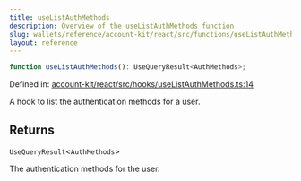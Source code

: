 ```yaml
---
title: useListAuthMethods
description: Overview of the useListAuthMethods function
slug: wallets/reference/account-kit/react/src/functions/useListAuthMethods
layout: reference
---
```


```ts
function useListAuthMethods(): UseQueryResult<AuthMethods>;
```

Defined in: [account-kit/react/src/hooks/useListAuthMethods.ts:14](https://github.com/alchemyplatform/aa-sdk/blob/4987bdd63823427c48ec21401b71fa3cfc2d0675/account-kit/react/src/hooks/useListAuthMethods.ts#L14)

A hook to list the authentication methods for a user.

## Returns

`UseQueryResult`\<`AuthMethods`>

The authentication methods for the user.
